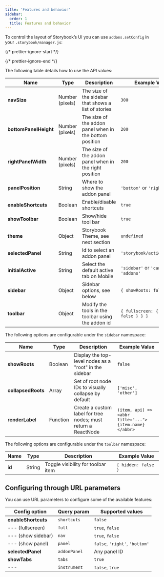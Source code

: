 ```yaml
---
title: 'Features and behavior'
sidebar:
  order: 1
  title: Features and behavior
---
```


To control the layout of Storybook’s UI you can use `addons.setConfig` in your `.storybook/manager.js`:

{/* prettier-ignore-start */}

<CodeSnippets path="storybook-config-layout.md" />

{/* prettier-ignore-end */}

The following table details how to use the API values:

| Name                  | Type            | Description                                             | Example Value                           |
| --------------------- | --------------- | ------------------------------------------------------- | --------------------------------------- |
| **navSize**           | Number (pixels) | The size of the sidebar that shows a list of stories    | `300`                                   |
| **bottomPanelHeight** | Number (pixels) | The size of the addon panel when in the bottom position | `200`                                   |
| **rightPanelWidth**   | Number (pixels) | The size of the addon panel when in the right position  | `200`                                   |
| **panelPosition**     | String          | Where to show the addon panel                           | `'bottom'` or `'right'`                 |
| **enableShortcuts**   | Boolean         | Enable/disable shortcuts                                | `true`                                  |
| **showToolbar**       | Boolean         | Show/hide tool bar                                      | `true`                                  |
| **theme**             | Object          | Storybook Theme, see next section                       | `undefined`                             |
| **selectedPanel**     | String          | Id to select an addon panel                             | `'storybook/actions/panel'`             |
| **initialActive**     | String          | Select the default active tab on Mobile                 | `'sidebar'` or `'canvas'` or `'addons'` |
| **sidebar**           | Object          | Sidebar options, see below                              | `{ showRoots: false }`                  |
| **toolbar**           | Object          | Modify the tools in the toolbar using the addon id      | `{ fullscreen: { hidden: false } } }`   |

The following options are configurable under the `sidebar` namespace:

| Name               | Type     | Description                                                   | Example Value                                         |
| ------------------ | -------- | ------------------------------------------------------------- | ----------------------------------------------------- |
| **showRoots**      | Boolean  | Display the top-level nodes as a "root" in the sidebar        | `false`                                               |
| **collapsedRoots** | Array    | Set of root node IDs to visually collapse by default          | `['misc', 'other']`                                   |
| **renderLabel**    | Function | Create a custom label for tree nodes; must return a ReactNode | `(item, api) => <abbr title="...">{item.name}</abbr>` |

The following options are configurable under the `toolbar` namespace:

| Name   | Type   | Description                        | Example Value       |
| ------ | ------ | ---------------------------------- | ------------------- |
| **id** | String | Toggle visibility for toolbar item | `{ hidden: false }` |

## Configuring through URL parameters

You can use URL parameters to configure some of the available features:

| Config option       | Query param  | Supported values               |
| ------------------- | ------------ | ------------------------------ |
| **enableShortcuts** | `shortcuts`  | `false`                        |
| --- (fullscreen)    | `full`       | `true`, `false`                |
| --- (show sidebar)  | `nav`        | `true`, `false`                |
| --- (show panel)    | `panel`      | `false`, `'right'`, `'bottom'` |
| **selectedPanel**   | `addonPanel` | Any panel ID                   |
| **showTabs**        | `tabs`       | `true`                         |
| ---                 | `instrument` | `false`, `true`                |
